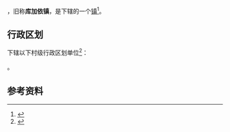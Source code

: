 {{中国乡级行政区|65/04/22/102/000}}

'''{{PAGENAMEBASE}}'''，旧称'''库加依镇'''，是{{PRC admin/fullname|65/04/22/102/000|3}}下辖的一个[[行政建制镇|镇]]<ref>{{PRC admin/ref sgc|{{PRC admin/parent|65/04/22/102/000}}}}</ref>。

== 行政区划 ==
{{PAGENAMEBASE}}下辖以下村级行政区划单位<ref>{{PRC admin/ref sgc|65/04/22/102/000}}</ref>：

{{PRC admin/children|65/04/22/102/000}}。

== 参考资料 ==
{{reflist}}

{{新疆行政区划小作品}}
{{PRC admin/navcat|65/04/22/102/000}}